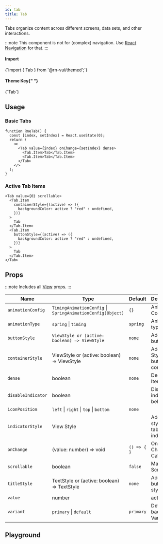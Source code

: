 ```yaml
---
id: tab
title: Tab
---
```



<IconsStyle />

Tabs organize content across different screens, data sets, and other interactions.

:::note
This component is not for (complex) navigation. Use [React Navigation](https://reactnavigation.org) for that.
:::

<div class="row inline-flex-center">
  <div class="col col--3">
    <h4>Import</h4>
  </div>
  <div class="col col--9">
    <CodeBlock>{`import { Tab } from '@rn-vui/themed';`}</CodeBlock>
  </div>
  <div class="col col--3">
    <h4>
      Theme Key{" "}
      <a href="../customizing#using-themeprovider">
        <BiInfoCircle />
      </a>
    </h4>
  </div>
  <div class="col col--9">
    <CodeBlock>{`Tab`}</CodeBlock>
  </div>
</div>

## Usage

### Basic Tabs

```tsx live
function RneTab() {
  const [index, setIndex] = React.useState(0);
  return (
    <>
      <Tab value={index} onChange={setIndex} dense>
        <Tab.Item>Tab</Tab.Item>
        <Tab.Item>Tab</Tab.Item>
      </Tab>
    </>
  );
}
```

### Active Tab Items

```tsx live
<Tab value={0} scrollable>
  <Tab.Item
    containerStyle={(active) => ({
      backgroundColor: active ? "red" : undefined,
    })}
  >
    Tab
  </Tab.Item>
  <Tab.Item
    buttonStyle={(active) => ({
      backgroundColor: active ? "red" : undefined,
    })}
  >
    Tab
  </Tab.Item>
</Tab>
```

<Usage />

## Props

:::note
Includes all [View](https://reactnative.dev/docs/view#props) props.
:::

<div class='table-responsive'>

| Name               | Type                                                       | Default     | Description                              |
| ------------------ | ---------------------------------------------------------- | ----------- | ---------------------------------------- |
| `animationConfig`  | `TimingAnimationConfig` \| `SpringAnimationConfig(Object)` | `{}`        | Animation Config                         |
| `animationType`    | `spring` \| `timing`                                       | `spring`    | Animation type                           |
| `buttonStyle`      | `ViewStyle or (active: boolean) => ViewStyle`              | `none`      | Additional button style                  |
| `containerStyle`   | ViewStyle or (active: boolean) => ViewStyle                | `none`      | Additional Styling for button container. |
| `dense`            | boolean                                                    | `none`      | Dense Tab Item                           |
| `disableIndicator` | boolean                                                    |             | Disable the indicator below.             |
| `iconPosition`     | `left` \| `right` \| `top` \| `bottom`                     | `none`      |                                          |
| `indicatorStyle`   | View Style                                                 |             | Additional styling for tab indicator.    |
| `onChange`         | (value: number) => void                                    | `() => { }` | On Index Change Callback.                |
| `scrollable`       | boolean                                                    | `false`     | Makes Tab Scrolling                      |
| `titleStyle`       | TextStyle or (active: boolean) => TextStyle                | `none`      | Additional button title style            |
| `value`            | number                                                     |             | active index                             |
| `variant`          | `primary` \| `default`                                     | `primary`   | Define the background Variant.           |

</div>

## Playground

<Play />
